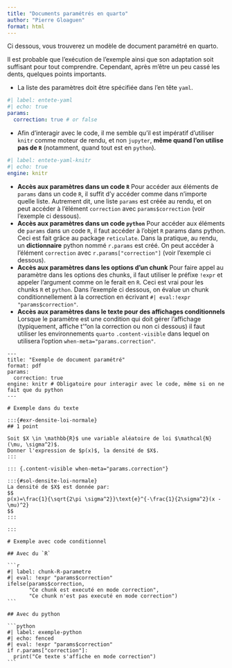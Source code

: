 ```yaml
---
title: "Documents paramétrés en quarto"
author: "Pierre Gloaguen"
format: html
---
```


Ci dessous, vous trouverez un modèle de document paramétré en quarto.

Il est probable que l'exécution de l'exemple ainsi que son adaptation soit suffisant pour tout comprendre.
Cependant, après m'être un peu cassé les dents, quelques points importants.

- La liste des paramètres doit être spécifiée dans l'en tête `yaml`.

```yaml
#| label: entete-yaml
#| echo: true
params:
  correction: true # or false
```

- Afin d'interagir avec le code, il me semble qu'il est impératif d'utiliser `knitr` comme moteur de rendu, et non `jupyter`, **même quand l'on utilise pas de `R`** (notamment, quand tout est en `python`).

```yaml
#| label: entete-yaml-knitr
#| echo: true
engine: knitr
```

- **Accès aux paramètres dans un code `R`** Pour accéder aux éléments de `params` dans un code `R`, il suffit d'y accéder comme dans n'importe quelle liste. Autrement dit, une liste `params` est créée au rendu, et on peut accéder à l'élément `correction` avec `params$correction` (voir l'exemple ci dessous).
- **Accès aux paramètres dans un code `python`** Pour accéder aux éléments de `params` dans un code `R`, il faut accéder à l'objet `R` params dans python. Ceci est fait grâce au package `reticulate`.
Dans la pratique, au rendu, un **dictionnaire** python nommé `r.params` est créé. On peut accéder à l'élément `correction` avec `r.params["correction"]` (voir l'exemple ci dessous).
- **Accès aux paramètres dans les options d'un chunk** Pour faire appel au paramètre dans les options des chunks, il faut utiliser le préfixe `!expr` et appeler l'argument comme on le ferait en `R`. Ceci est vrai pour les chunks `R` et `python`.
Dans l'exemple ci dessous, on évalue un chunk conditionnellement à la correction en écrivant `#| eval:!expr "params$correction"`.
- **Accès aux paramètres dans le texte pour des affichages conditionnels** Lorsque le paramètre est une condition qui doit gérer l'affichage (typiquement, affiche t'"on la correction ou non ci dessous) il faut  utiliser les environnements `quarto` `.content-visible` dans lequel on utilisera l'option `when-meta="params.correction"`.


````verbatim
---
title: "Exemple de document paramétré"
format: pdf
params:
  correction: true
engine: knitr # Obligatoire pour interagir avec le code, même si on ne fait que du python
---

# Exemple dans du texte

:::{#exr-densite-loi-normale}
## 1 point

Soit $X \in \mathbb{R}$ une variable aléatoire de loi $\mathcal{N}(\mu, \sigma^2)$. 
Donner l'expression de $p(x)$, la densité de $X$.
:::

::: {.content-visible when-meta="params.correction"}

:::{#sol-densite-loi-normale}
La densité de $X$ est donnée par:
$$
p(x)=\frac{1}{\sqrt{2\pi \sigma^2}}\text{e}^{-\frac{1}{2\sigma^2}(x - \mu)^2}
$$
:::

:::

# Exemple avec code conditionnel

## Avec du `R`

```r
#| label: chunk-R-parametre
#| eval: !expr "params$correction"
ifelse(params$correction,
       "Ce chunk est executé en mode correction",
       "Ce chunk n'est pas executé en mode correction")
```

## Avec du python

```python
#| label: exemple-python 
#| echo: fenced
#| eval: !expr "params$correction"
if r.params["correction"]:
  print("Ce texte s'affiche en mode correction")
```

````

